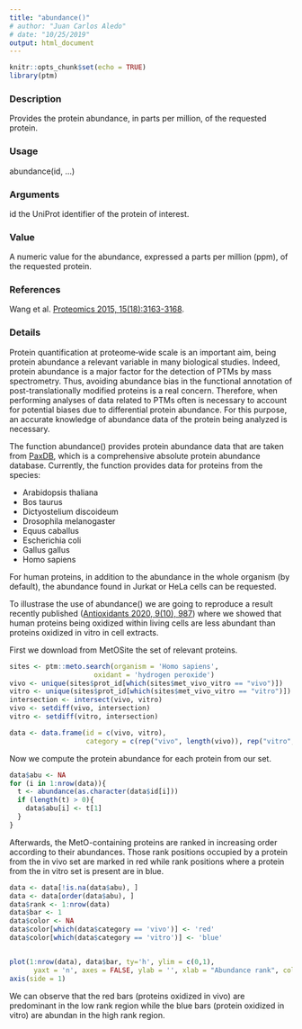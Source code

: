 ```yaml
---
title: "abundance()"
# author: "Juan Carlos Aledo"
# date: "10/25/2019"
output: html_document
---
```


```r
knitr::opts_chunk$set(echo = TRUE)
library(ptm)
```

### Description
Provides the protein abundance, in parts per million, of the requested protein.

### Usage
abundance(id, ...)

### Arguments
id the UniProt identifier of the protein of interest.

### Value

A numeric value for the abundance, expressed a parts per million (ppm), of the requested protein. 

### References
Wang et al. [Proteomics 2015, 15(18):3163-3168](https://pubmed.ncbi.nlm.nih.gov/25656970/).


### Details

Protein quantification at proteome‐wide scale is an important aim, being protein abundance a relevant variable in many biological studies. Indeed, protein abundance is a major factor for the detection of PTMs by mass spectrometry. Thus, avoiding abundance bias in the functional annotation of post-translationally modified proteins is a real concern. Therefore, when performing analyses of data related to PTMs often is necessary to account for potential biases due to differential protein abundance. For this purpose, an accurate knowledge of abundance data of the protein being analyzed is necessary. 

The function abundance() provides protein abundance data that are taken from [PaxDB](https://pax-db.org), which is a comprehensive absolute protein abundance database. Currently, the function provides data for proteins from the species:

* Arabidopsis thaliana
* Bos taurus
* Dictyostelium discoideum
* Drosophila melanogaster
* Equus caballus
* Escherichia coli
* Gallus gallus
* Homo sapiens

For human proteins, in addition to the abundance in the whole organism (by default), the abundance found in Jurkat or HeLa cells can be requested.

To illustrase the use of abundance() we are going to reproduce a result recently published ([Antioxidants 2020, 9(10), 987](https://www.mdpi.com/2076-3921/9/10/987)) where we showed that human proteins being oxidized within living cells are less abundant than proteins oxidized in vitro in cell extracts.

First we download from MetOSite the set of relevant proteins.

```r
sites <- ptm::meto.search(organism = 'Homo sapiens',
                     oxidant = 'hydrogen peroxide')
vivo <- unique(sites$prot_id[which(sites$met_vivo_vitro == "vivo")])
vitro <- unique(sites$prot_id[which(sites$met_vivo_vitro == "vitro")])
intersection <- intersect(vivo, vitro)
vivo <- setdiff(vivo, intersection)
vitro <- setdiff(vitro, intersection) 

data <- data.frame(id = c(vivo, vitro), 
                   category = c(rep("vivo", length(vivo)), rep("vitro", length(vitro))))
```


Now we compute the protein abundance for each protein from our set.

```r
data$abu <- NA
for (i in 1:nrow(data)){
  t <- abundance(as.character(data$id[i]))
  if (length(t) > 0){
    data$abu[i] <- t[1]
  }
}
```

Afterwards, the MetO-containing proteins are ranked in increasing order
according to their abundances. Those rank positions occupied by a protein from the in vivo set are
marked in red while rank positions where a protein from the in vitro set is present are in blue.

```r
data <- data[!is.na(data$abu), ]
data <- data[order(data$abu), ]
data$rank <- 1:nrow(data)
data$bar <- 1
data$color <- NA
data$color[which(data$category == 'vivo')] <- 'red'
data$color[which(data$category == 'vitro')] <- 'blue'


plot(1:nrow(data), data$bar, ty='h', ylim = c(0,1),
      yaxt = 'n', axes = FALSE, ylab = '', xlab = "Abundance rank", col = data$color)
axis(side = 1)
```


We can observe that the red bars (proteins oxidized in vivo) are predominant in the low rank region while the blue bars (protein oxidized in vitro) are abundan in the high rank region.


